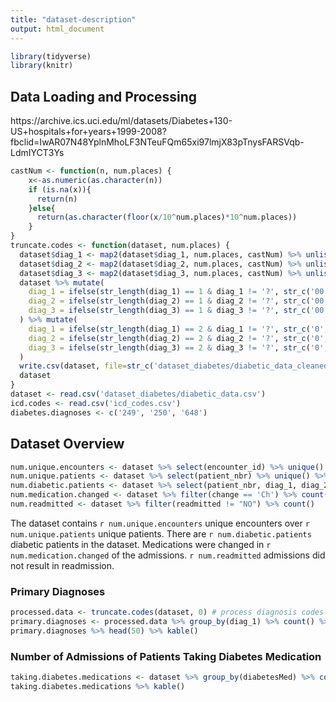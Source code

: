 ```yaml
---
title: "dataset-description"
output: html_document
---
```


```r
library(tidyverse)
library(knitr)
```

## Data Loading and Processing

https://archive.ics.uci.edu/ml/datasets/Diabetes+130-US+hospitals+for+years+1999-2008?fbclid=IwAR07N48YplnMhoLF3NTeuFQm65xi97lmjX83pTnysFARSVqb-LdmIYCT3Ys

```r
castNum <- function(n, num.places) {
    x<-as.numeric(as.character(n))
    if (is.na(x)){
      return(n)
    }else{
      return(as.character(floor(x/10^num.places)*10^num.places))
    }
}
truncate.codes <- function(dataset, num.places) {
  dataset$diag_1 <- map2(dataset$diag_1, num.places, castNum) %>% unlist()
  dataset$diag_2 <- map2(dataset$diag_2, num.places, castNum) %>% unlist()
  dataset$diag_3 <- map2(dataset$diag_3, num.places, castNum) %>% unlist()
  dataset %>% mutate(
    diag_1 = ifelse(str_length(diag_1) == 1 & diag_1 != '?', str_c('00', diag_1), diag_1),
    diag_2 = ifelse(str_length(diag_2) == 1 & diag_2 != '?', str_c('00', diag_2), diag_2),
    diag_3 = ifelse(str_length(diag_3) == 1 & diag_3 != '?', str_c('00', diag_3), diag_3),
  ) %>% mutate(
    diag_1 = ifelse(str_length(diag_1) == 2 & diag_1 != '?', str_c('0', diag_1), diag_1),
    diag_2 = ifelse(str_length(diag_2) == 2 & diag_2 != '?', str_c('0', diag_2), diag_2),
    diag_3 = ifelse(str_length(diag_3) == 2 & diag_3 != '?', str_c('0', diag_3), diag_3),
  )
  write.csv(dataset, file=str_c('dataset_diabetes/diabetic_data_cleaned', num.places, '.csv'))
  dataset
}
dataset <- read.csv('dataset_diabetes/diabetic_data.csv')
icd.codes <- read.csv('icd_codes.csv')
diabetes.diagnoses <- c('249', '250', '648')
```

## Dataset Overview

```r
num.unique.encounters <- dataset %>% select(encounter_id) %>% unique() %>% count()
num.unique.patients <- dataset %>% select(patient_nbr) %>% unique() %>% count()
num.diabetic.patients <- dataset %>% select(patient_nbr, diag_1, diag_2, diag_3) %>% gather("diagnosis_num", "diagnosis", -patient_nbr) %>% group_by(patient_nbr) %>% summarise(any(diagnosis %in% diabetes.diagnoses)) %>% count()
num.medication.changed <- dataset %>% filter(change == 'Ch') %>% count()
num.readmitted <- dataset %>% filter(readmitted != "NO") %>% count()
```

The dataset contains `r num.unique.encounters` unique encounters over `r num.unique.patients` unique patients. There are `r num.diabetic.patients` diabetic patients in the dataset. Medications were changed in `r num.medication.changed` of the admissions. `r num.readmitted` admissions did not result in readmission.

### Primary Diagnoses

```r
processed.data <- truncate.codes(dataset, 0) # process diagnosis codes to the nearest integer
primary.diagnoses <- processed.data %>% group_by(diag_1) %>% count() %>% arrange(desc(n)) %>% left_join(icd.codes, by = c('diag_1' = 'Code'))
primary.diagnoses %>% head(50) %>% kable()
```

### Number of Admissions of Patients Taking Diabetes Medication

```r
taking.diabetes.medications <- dataset %>% group_by(diabetesMed) %>% count()
taking.diabetes.medications %>% kable()
```

